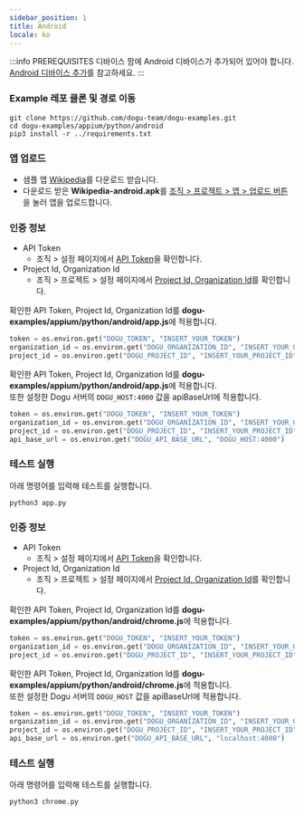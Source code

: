 ```yaml
---
sidebar_position: 1
title: Android
locale: ko
---
```



:::info PREREQUISITES
디바이스 팜에 Android 디바이스가 추가되어 있어야 합니다. [Android 디바이스 추가](/get-started/tutorials/device-farm/device/android)를 참고하세요.
:::

### Example 레포 클론 및 경로 이동

```
git clone https://github.com/dogu-team/dogu-examples.git
cd dogu-examples/appium/python/android
pip3 install -r ../requirements.txt
```

<Tabs groupId="target" defaultValue="app" queryString>
<TabItem value="app" label="App" default>

### 앱 업로드

* 샘플 앱 [Wikipedia](https://github.com/dogu-team/third-party-binaries/releases/download/wikipedia-apps/wikipedia-android.apk)를 다운로드 받습니다.
* 다운로드 받은 **Wikipedia-android.apk**를 [조직 > 프로젝트 > 앱 > 업로드 버튼](/management/project/app)을 눌러 앱을 업로드합니다.

### 인증 정보
* API Token
  * 조직 > 설정 페이지에서 [API Token](/management/organization/settings#api-token)을 확인합니다.
* Project Id, Organization Id
  * 조직 > 프로젝트 > 설정 페이지에서 [Project Id, Organization Id](/management/project/settings#project-id)를 확인합니다.

<Tabs groupId="service" defaultValue="cloud" queryString>
<TabItem value="cloud" label="Cloud" default>

확인한 API Token, Project Id, Organization Id를 **dogu-examples/appium/python/android/app.js**에 적용합니다.

```python
token = os.environ.get("DOGU_TOKEN", "INSERT_YOUR_TOKEN")
organization_id = os.environ.get("DOGU_ORGANIZATION_ID", "INSERT_YOUR_ORGANIZATION_ID")
project_id = os.environ.get("DOGU_PROJECT_ID", "INSERT_YOUR_PROJECT_ID")
```

</TabItem>
    
<TabItem value="self-hosted" label="Self-Hosted">

확인한 API Token, Project Id, Organization Id를 **dogu-examples/appium/python/android/app.js**에 적용합니다.  
또한 설정한 Dogu 서버의 `DOGU_HOST:4000` 값을 apiBaseUrl에 적용합니다.

```python
token = os.environ.get("DOGU_TOKEN", "INSERT_YOUR_TOKEN")
organization_id = os.environ.get("DOGU_ORGANIZATION_ID", "INSERT_YOUR_ORGANIZATION_ID")
project_id = os.environ.get("DOGU_PROJECT_ID", "INSERT_YOUR_PROJECT_ID")
api_base_url = os.environ.get("DOGU_API_BASE_URL", "DOGU_HOST:4000")
```

</TabItem>
</Tabs>

### 테스트 실행

아래 명령어를 입력해 테스트를 실행합니다.
```
python3 app.py
```

</TabItem>

<TabItem value="chrome" label="Chrome">

### 인증 정보
* API Token
  * 조직 > 설정 페이지에서 [API Token](/management/organization/settings#api-token)을 확인합니다.
* Project Id, Organization Id
  * 조직 > 프로젝트 > 설정 페이지에서 [Project Id, Organization Id](/management/project/settings#project-id)를 확인합니다.

<Tabs groupId="service" defaultValue="cloud" queryString>
<TabItem value="cloud" label="Cloud" default>

확인한 API Token, Project Id, Organization Id를 **dogu-examples/appium/python/android/chrome.js**에 적용합니다.

```python
token = os.environ.get("DOGU_TOKEN", "INSERT_YOUR_TOKEN")
organization_id = os.environ.get("DOGU_ORGANIZATION_ID", "INSERT_YOUR_ORGANIZATION_ID")
project_id = os.environ.get("DOGU_PROJECT_ID", "INSERT_YOUR_PROJECT_ID")
```

</TabItem>
    
<TabItem value="self-hosted" label="Self-Hosted">

확인한 API Token, Project Id, Organization Id를 **dogu-examples/appium/python/android/chrome.js**에 적용합니다.  
또한 설정한 Dogu 서버의 `DOGU_HOST` 값을 apiBaseUrl에 적용합니다.

```python
token = os.environ.get("DOGU_TOKEN", "INSERT_YOUR_TOKEN")
organization_id = os.environ.get("DOGU_ORGANIZATION_ID", "INSERT_YOUR_ORGANIZATION_ID")
project_id = os.environ.get("DOGU_PROJECT_ID", "INSERT_YOUR_PROJECT_ID")
api_base_url = os.environ.get("DOGU_API_BASE_URL", "localhost:4000")
```

</TabItem>
</Tabs>

### 테스트 실행

아래 명령어를 입력해 테스트를 실행합니다.
```
python3 chrome.py
```

</TabItem>
</Tabs>
